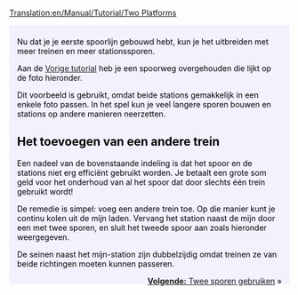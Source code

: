 [[Translation:en/Manual/Tutorial/Two Platforms]]
{{nl/Vertaling|en/Manual/Tutorial/Two Platforms|80}}

{{en/Tabs|2|1
|nl/Manual/Tutorial/Twee platforms|1. Twee platforms<!--
-->|nl/Manual/Tutorial/Twee sporen|2. Twee sporen}}
<div style="padding:.5em 1em 1em 1em; border-top:none; background-color:#f1f2fe; color:#000;">
{{nl/Manual/Tutorial/Tutorial}}
Nu dat je je eerste spoorlijn gebouwd hebt, kun je het uitbreiden met meer treinen en meer stationssporen.

Aan de [[nl/Manual/Tutorial/Tutorial|Vorige tutorial]] heb je een spoorweg overgehouden die lijkt op de foto hieronder.
{{en/Phototable|[[File:en/Manual/Tutorial/Singletrain.png|400px]]|Twee varianten van een station en een trein|Geen}}

Dit voorbeeld is gebruikt, omdat beide stations gemakkelijk in een enkele foto passen. In het spel kun je veel langere sporen bouwen en stations op andere manieren neerzetten.

== Het toevoegen van een andere trein ==
Een nadeel van de bovenstaande indeling is dat het spoor en de stations niet erg efficiënt gebruikt worden. Je betaalt een grote som geld voor het onderhoud van al het spoor dat door slechts één trein gebruikt wordt!

De remedie is simpel: voeg een andere trein toe. Op die manier kunt je continu kolen uit de mijn laden. Vervang het station naast de mijn door een met twee sporen, en sluit het tweede spoor aan zoals hieronder weergegeven.
{{en/Phototable|[[File:en/Manual/Tutorial/TwotrainsOnetrack.png|400px]]|Mijn-station met twee perrons.|Geen}}

De seinen naast het mijn-station zijn dubbelzijdig omdat treinen ze van beide richtingen moeten kunnen passeren.

<span style="float: right">[[en/Tutorial/Twee sporen|'''Volgende:''' Twee sporen gebruiken]] &raquo;</span>
</div>